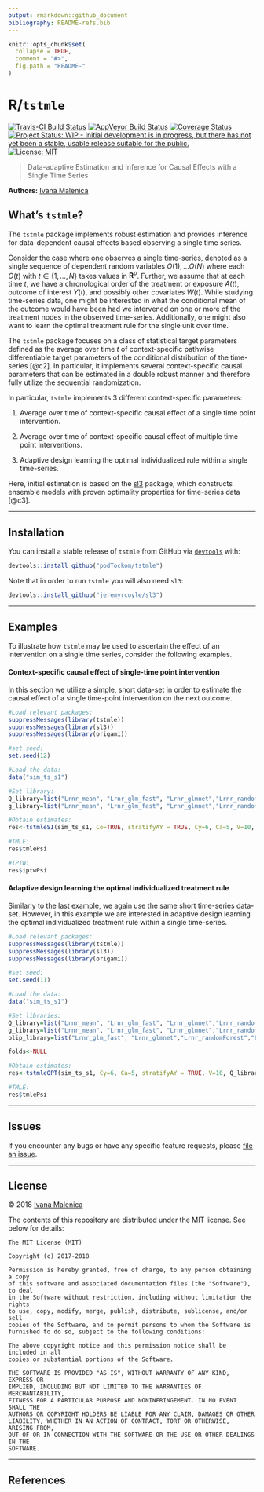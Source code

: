```yaml
---
output: rmarkdown::github_document
bibliography: README-refs.bib
---
```


<!-- README.md is generated from README.Rmd. Please edit that file -->

```r
knitr::opts_chunk$set(
  collapse = TRUE,
  comment = "#>",
  fig.path = "README-"
)
```

# R/`tstmle`

[![Travis-CI Build Status](https://travis-ci.org/podTockom/tstmle.svg?branch=master)](https://travis-ci.org/podTockom/tstmle)
[![AppVeyor Build  Status](https://ci.appveyor.com/api/projects/status/github/podTockom/tstmle?branch=master&svg=true)](https://ci.appveyor.com/project/podTockom/tstmle)
[![Coverage Status](https://img.shields.io/codecov/c/github/podTockom/tstmle/master.svg)](https://codecov.io/github/podTockom/tstmle?branch=master)
[![Project Status: WIP - Initial development is in progress, but there has not yet been a stable, usable release suitable for the public.](http://www.repostatus.org/badges/latest/wip.svg)](http://www.repostatus.org/#wip)
[![License: MIT](https://img.shields.io/badge/License-MIT-yellow.svg)](https://opensource.org/licenses/MIT)

> Data-adaptive Estimation and Inference for Causal Effects with a Single Time Series

__Authors:__ [Ivana Malenica](https://github.com/podTockom)

## What's `tstmle`?

The `tstmle` package implements robust estimation and provides inference for data-dependent causal effects based observing a single time series.

Consider the case where one observes a single time-series, denoted as a single sequence of dependent random variables $O(1), \dots O(N)$ where each $O(t)$ with $t \in \{1, \dots ,N\}$ takes values in $\mathbf{R}^p$. Further, we assume that at each time $t$, we have a chronological order of the treatment or exposure $A(t)$, outcome of interest $Y(t)$, and possibly other covariates $W(t)$. While studying time-series data, one might be interested in what the conditional mean of the outcome would have been had we intervened on one or more of the treatment nodes in the observed time-series. Additionally, one might also want to learn the optimal treatment rule for the single unit over time. 

The `tstmle` package focuses on a class of statistical target parameters defined as the average over time $t$ of context-specific pathwise differentiable target parameters of the conditional distribution of the time-series [@c2]. In particular, it implements several context-specific causal parameters that can be estimated in a double robust manner and therefore fully utilize the sequential randomization.

In particular, `tstmle` implements 3 different context-specific parameters:

1. Average over time of context-specific causal effect of a single time point intervention. 

2. Average over time of context-specific causal effect of multiple time point interventions.

3. Adaptive design learning the optimal individualized rule within a single time-series.

Here, initial estimation is based on the [sl3](https://github.com/jeremyrcoyle/sl3) package, which constructs ensemble models with proven optimality properties for time-series data [@c3].

---

## Installation

You can install a stable release of `tstmle` from GitHub via
[`devtools`](https://www.rstudio.com/products/rpackages/devtools/) with:

```r
devtools::install_github("podTockom/tstmle")
```

Note that in order to run `tstmle` you will also need `sl3`:

```r
devtools::install_github("jeremyrcoyle/sl3")
```

<!--

In the future, the package will be available from
[CRAN](https://cran.r-project.org/) and can be installed via

```r
install.packages("tstmle")
```

-->

---

## Examples

To illustrate how `tstmle` may be used to ascertain the effect of an
intervention on a single time series, consider the following examples.

#### Context-specific causal effect of single-time point intervention

In this section we utilize a simple, short data-set in order to estimate the causal effect of a 
single time-point intervention on the next outcome. 

```r
#Load relevant packages:
suppressMessages(library(tstmle))
suppressMessages(library(sl3))
suppressMessages(library(origami))

#set seed:
set.seed(12)

#Load the data:
data("sim_ts_s1")

#Set library:
Q_library=list("Lrnr_mean", "Lrnr_glm_fast", "Lrnr_glmnet","Lrnr_randomForest","Lrnr_xgboost")
g_library=list("Lrnr_mean", "Lrnr_glm_fast", "Lrnr_glmnet","Lrnr_randomForest","Lrnr_xgboost")

#Obtain estimates:
res<-tstmleSI(sim_ts_s1, Co=TRUE, stratifyAY = TRUE, Cy=6, Ca=5, V=10, Q_library, g_library)

#TMLE:
res$tmlePsi

#IPTW:
res$iptwPsi

```

#### Adaptive design learning the optimal individualized treatment rule

Similarly to the last example, we again use the same short time-series data-set. However, in this example we are interested in adaptive design learning the optimal individualized treatment rule within a single time-series. 

```r
#Load relevant packages:
suppressMessages(library(tstmle))
suppressMessages(library(sl3))
suppressMessages(library(origami))

#set seed:
set.seed(11)

#Load the data:
data("sim_ts_s1")

#Set libraries:
Q_library=list("Lrnr_mean", "Lrnr_glm_fast", "Lrnr_glmnet","Lrnr_randomForest","Lrnr_xgboost")
g_library=list("Lrnr_mean", "Lrnr_glm_fast", "Lrnr_glmnet","Lrnr_randomForest","Lrnr_xgboost")
blip_library=list("Lrnr_glm_fast", "Lrnr_glmnet","Lrnr_randomForest","Lrnr_xgboost", "Lrnr_nnls")

folds<-NULL

#Obtain estimates:
res<-tstmleOPT(sim_ts_s1, Cy=6, Ca=5, stratifyAY = TRUE, V=10, Q_library, g_library, blip_library)

#TMLE:
res$tmlePsi

```

---

## Issues

If you encounter any bugs or have any specific feature requests, please [file an
issue](https://github.com/podTockom/tstmle/issues).

---

## License

&copy; 2018 [Ivana Malenica](https://github.com/podTockom)

The contents of this repository are distributed under the MIT license. See
below for details:
```
The MIT License (MIT)

Copyright (c) 2017-2018

Permission is hereby granted, free of charge, to any person obtaining a copy
of this software and associated documentation files (the "Software"), to deal
in the Software without restriction, including without limitation the rights
to use, copy, modify, merge, publish, distribute, sublicense, and/or sell
copies of the Software, and to permit persons to whom the Software is
furnished to do so, subject to the following conditions:

The above copyright notice and this permission notice shall be included in all
copies or substantial portions of the Software.

THE SOFTWARE IS PROVIDED "AS IS", WITHOUT WARRANTY OF ANY KIND, EXPRESS OR
IMPLIED, INCLUDING BUT NOT LIMITED TO THE WARRANTIES OF MERCHANTABILITY,
FITNESS FOR A PARTICULAR PURPOSE AND NONINFRINGEMENT. IN NO EVENT SHALL THE
AUTHORS OR COPYRIGHT HOLDERS BE LIABLE FOR ANY CLAIM, DAMAGES OR OTHER
LIABILITY, WHETHER IN AN ACTION OF CONTRACT, TORT OR OTHERWISE, ARISING FROM,
OUT OF OR IN CONNECTION WITH THE SOFTWARE OR THE USE OR OTHER DEALINGS IN THE
SOFTWARE.
```

---

## References

